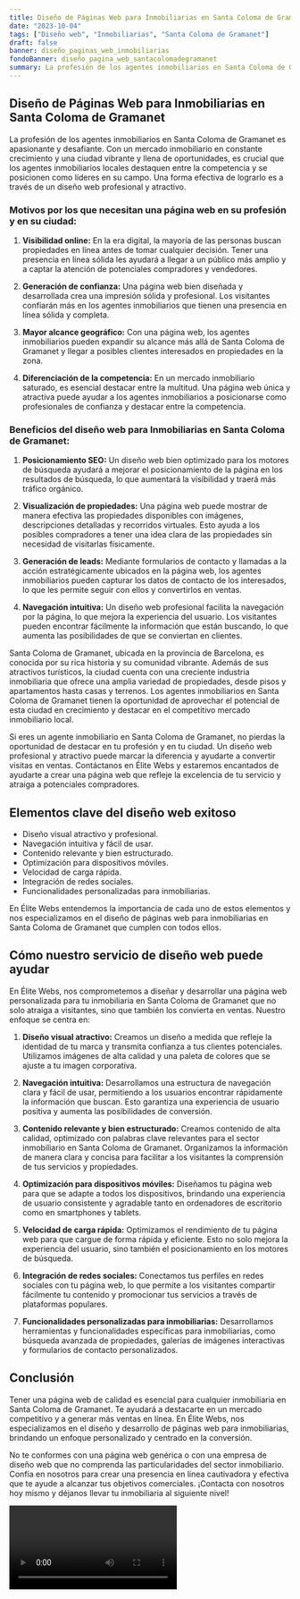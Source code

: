 ```yaml
---
title: Diseño de Páginas Web para Inmobiliarias en Santa Coloma de Gramanet
date: "2023-10-04"
tags: ["Diseño web", "Inmobiliarias", "Santa Coloma de Gramanet"]
draft: false
banner: diseño_paginas_web_inmobiliarias
fondoBanner: diseño_pagina_web_santacolomadegramanet
summary: La profesión de los agentes inmobiliarios en Santa Coloma de Gramanet es apasionante y desafiante. Con un mercado inmobiliario en constante crecimiento y una ciudad vibrante y llena de oportunidades, es crucial que los agentes inmobiliarios locales destaquen entre la competencia y se posicionen como líderes en su campo. Una forma efectiva de lograrlo es a través de un diseño web profesional y atractivo.
---
```



## Diseño de Páginas Web para Inmobiliarias en Santa Coloma de Gramanet

La profesión de los agentes inmobiliarios en Santa Coloma de Gramanet es apasionante y desafiante. Con un mercado inmobiliario en constante crecimiento y una ciudad vibrante y llena de oportunidades, es crucial que los agentes inmobiliarios locales destaquen entre la competencia y se posicionen como líderes en su campo. Una forma efectiva de lograrlo es a través de un diseño web profesional y atractivo.

### Motivos por los que necesitan una página web en su profesión y en su ciudad:

1. **Visibilidad online:** En la era digital, la mayoría de las personas buscan propiedades en línea antes de tomar cualquier decisión. Tener una presencia en línea sólida les ayudará a llegar a un público más amplio y a captar la atención de potenciales compradores y vendedores.

2. **Generación de confianza:** Una página web bien diseñada y desarrollada crea una impresión sólida y profesional. Los visitantes confiarán más en los agentes inmobiliarios que tienen una presencia en línea sólida y completa.

3. **Mayor alcance geográfico:** Con una página web, los agentes inmobiliarios pueden expandir su alcance más allá de Santa Coloma de Gramanet y llegar a posibles clientes interesados en propiedades en la zona.

4. **Diferenciación de la competencia:** En un mercado inmobiliario saturado, es esencial destacar entre la multitud. Una página web única y atractiva puede ayudar a los agentes inmobiliarios a posicionarse como profesionales de confianza y destacar entre la competencia.

### Beneficios del diseño web para Inmobiliarias en Santa Coloma de Gramanet:

1. **Posicionamiento SEO:** Un diseño web bien optimizado para los motores de búsqueda ayudará a mejorar el posicionamiento de la página en los resultados de búsqueda, lo que aumentará la visibilidad y traerá más tráfico orgánico.

2. **Visualización de propiedades:** Una página web puede mostrar de manera efectiva las propiedades disponibles con imágenes, descripciones detalladas y recorridos virtuales. Esto ayuda a los posibles compradores a tener una idea clara de las propiedades sin necesidad de visitarlas físicamente.

3. **Generación de leads:** Mediante formularios de contacto y llamadas a la acción estratégicamente ubicados en la página web, los agentes inmobiliarios pueden capturar los datos de contacto de los interesados, lo que les permite seguir con ellos y convertirlos en ventas.

4. **Navegación intuitiva:** Un diseño web profesional facilita la navegación por la página, lo que mejora la experiencia del usuario. Los visitantes pueden encontrar fácilmente la información que están buscando, lo que aumenta las posibilidades de que se conviertan en clientes.

Santa Coloma de Gramanet, ubicada en la provincia de Barcelona, es conocida por su rica historia y su comunidad vibrante. Además de sus atractivos turísticos, la ciudad cuenta con una creciente industria inmobiliaria que ofrece una amplia variedad de propiedades, desde pisos y apartamentos hasta casas y terrenos. Los agentes inmobiliarios en Santa Coloma de Gramanet tienen la oportunidad de aprovechar el potencial de esta ciudad en crecimiento y destacar en el competitivo mercado inmobiliario local.

Si eres un agente inmobiliario en Santa Coloma de Gramanet, no pierdas la oportunidad de destacar en tu profesión y en tu ciudad. Un diseño web profesional y atractivo puede marcar la diferencia y ayudarte a convertir visitas en ventas. Contáctanos en Élite Webs y estaremos encantados de ayudarte a crear una página web que refleje la excelencia de tu servicio y atraiga a potenciales compradores.

<GifSeo />

<Cta />

## Elementos clave del diseño web exitoso

- Diseño visual atractivo y profesional.
- Navegación intuitiva y fácil de usar.
- Contenido relevante y bien estructurado.
- Optimización para dispositivos móviles.
- Velocidad de carga rápida.
- Integración de redes sociales.
- Funcionalidades personalizadas para inmobiliarias.

En Élite Webs entendemos la importancia de cada uno de estos elementos y nos especializamos en el diseño de páginas web para inmobiliarias en Santa Coloma de Gramanet que cumplen con todos ellos.

## Cómo nuestro servicio de diseño web puede ayudar

En Élite Webs, nos comprometemos a diseñar y desarrollar una página web personalizada para tu inmobiliaria en Santa Coloma de Gramanet que no solo atraiga a visitantes, sino que también los convierta en ventas. Nuestro enfoque se centra en:

1. **Diseño visual atractivo:** Creamos un diseño a medida que refleje la identidad de tu marca y transmita confianza a tus clientes potenciales. Utilizamos imágenes de alta calidad y una paleta de colores que se ajuste a tu imagen corporativa.

2. **Navegación intuitiva:** Desarrollamos una estructura de navegación clara y fácil de usar, permitiendo a los usuarios encontrar rápidamente la información que buscan. Esto garantiza una experiencia de usuario positiva y aumenta las posibilidades de conversión.

3. **Contenido relevante y bien estructurado:** Creamos contenido de alta calidad, optimizado con palabras clave relevantes para el sector inmobiliario en Santa Coloma de Gramanet. Organizamos la información de manera clara y concisa para facilitar a los visitantes la comprensión de tus servicios y propiedades.

4. **Optimización para dispositivos móviles:** Diseñamos tu página web para que se adapte a todos los dispositivos, brindando una experiencia de usuario consistente y agradable tanto en ordenadores de escritorio como en smartphones y tablets.

5. **Velocidad de carga rápida:** Optimizamos el rendimiento de tu página web para que cargue de forma rápida y eficiente. Esto no solo mejora la experiencia del usuario, sino también el posicionamiento en los motores de búsqueda.

6. **Integración de redes sociales:** Conectamos tus perfiles en redes sociales con tu página web, lo que permite a los visitantes compartir fácilmente tu contenido y promocionar tus servicios a través de plataformas populares.

7. **Funcionalidades personalizadas para inmobiliarias:** Desarrollamos herramientas y funcionalidades específicas para inmobiliarias, como búsqueda avanzada de propiedades, galerías de imágenes interactivas y formularios de contacto personalizados.

## Conclusión

Tener una página web de calidad es esencial para cualquier inmobiliaria en Santa Coloma de Gramanet. Te ayudará a destacarte en un mercado competitivo y a generar más ventas en línea. En Élite Webs, nos especializamos en el diseño y desarrollo de páginas web para inmobiliarias, brindando un enfoque personalizado y centrado en la conversión.

No te conformes con una página web genérica o con una empresa de diseño web que no comprenda las particularidades del sector inmobiliario. Confía en nosotros para crear una presencia en línea cautivadora y efectiva que te ayude a alcanzar tus objetivos comerciales. ¡Contacta con nosotros hoy mismo y déjanos llevar tu inmobiliaria al siguiente nivel!

<Video />

<CtaBot job="Inmobiliarias" city="Santa Coloma de Gramanet" />

<Gmaps query="Santa Coloma de Gramanet+españa+maps" />
